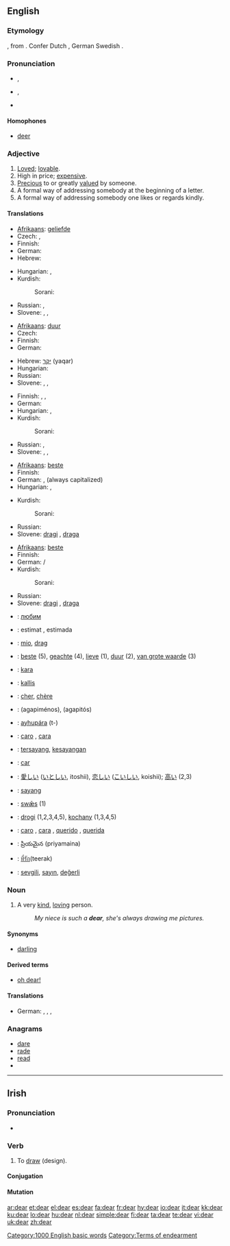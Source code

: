 ==English==

{{rank|friend|herself|year|295|dear|high|above|received}}

===Etymology===
{{etyl|enm}} {{term|dere|lang=enm}}, from {{etyl|ang}} {{term|deore|dēore|lang=ang}}. Confer Dutch {{term|duur||costly|lang=nl}}, German {{term|teuer||dear|lang=de}} Swedish {{term|dyr||expensive|lang=sv}}.

===Pronunciation===
* {{a|RP}} {{IPA|/dɪə/}}, {{SAMPA|/dI@/}}
* {{a|GenAm}} {{IPA|/diɹ/}}, {{SAMPA|/dIr/}}
* {{audio|en-us-dear.ogg|Audio (US)}}
*: {{rhymes|ɪə(r)}}

====Homophones====
* [[deer]]

===Adjective===
{{en-adj|dearer|dearest}}

# [[love|Loved]]; [[lovable]].
# High in price; [[expensive]].
# [[precious|Precious]] to or greatly [[value]]d by someone.
# A formal way of addressing somebody at the beginning of a letter.
# A formal way of addressing somebody one likes or regards kindly.

====Translations====
{{trans-top|loved; lovable}}
* [[Afrikaans]]: [[geliefde]]
* Czech: {{t-|cs|drahý|m}}, {{t-|cs|milý|m}}
* Finnish: {{t+|fi|rakas}}
* German: {{t+|de|lieb}}
* Hebrew: {{t-|he|יקיר|tr=yaqyr|sc=Hebr}}
{{trans-mid}}
* Hungarian: {{t+|hu|drága}}, {{t+|hu|kedves}}
* Kurdish:
*: Sorani: {{t+|ku|خۆشه‌ویست|tr=xoshewist|sc=KUchar}}
* Russian: {{t+|ru|дорогой|tr=dorogój|sc=Cyrl}}, {{t+|ru|милый|tr=mílyj|sc=Cyrl}}
* Slovene: {{t+|sl|drag|m}}, {{t+|sl|draga|f}}, {{t+|sl|drago|n}}
{{trans-bottom}}

{{trans-top|high in price; expensive}}
* [[Afrikaans]]: [[duur]]
* Czech: {{t-|cs|drahý|m}}
* Finnish: {{t+|fi|kallis}}
* German: {{t+|de|teuer}}
{{trans-mid}}
* Hebrew: [[יקר]] (yaqar)
* Hungarian: {{t+|hu|drága}}
* Russian: {{t+|ru|дорогой|tr=dorogój|sc=Cyrl}}
* Slovene: {{t+|sl|drag|m}}, {{t+|sl|draga|f}}, {{t+|sl|drago|n}}
{{trans-bottom}}

{{trans-top|precious to or greatly valued by someone}}
* Finnish: {{t+|fi|rakas}}, {{t+|fi|arvokas}}, {{t+|fi|tärkeä}}
* German: {{t+|de|teuer}}
* Hungarian: {{t+|hu|drága}}, {{t+|hu|kedves}}
* Kurdish:
*: Sorani: {{t+|ku|ئازیز|tr=ázíz|sc=KUchar}}
{{trans-mid}}
* Russian: {{t+|ru|дорогой|tr=dorogój|sc=Cyrl}}, {{t+|ru|ценный|tr=cénnyj|sc=Cyrl}}
* Slovene: {{t+|sl|drag|m}}, {{t+|sl|draga|f}}, {{t+|sl|drago|n}}
{{trans-bottom}}

{{trans-top|a formal way of addressing somebody at the beginning of a letter}}
* [[Afrikaans]]: [[beste]]
* Finnish: {{t+|fi|hyvä}}
* German: {{t-|de|Lieber}}, {{t+|de|Teuerer}} (always capitalized)
* Hungarian: {{t+|hu|drága}}, {{t+|hu|kedves}}
{{trans-mid}}
* Kurdish:
*: Sorani: {{t|ku|به‌ڕێز|tr=berréz|sc=KUchar}}
* Russian: {{t+|ru|уважаемый|tr=uvažájemyj|sc=Cyrl}}
* Slovene: [[dragi]] {{m}}, [[draga]] {{f}}
{{trans-bottom}}

{{trans-top|a formal way of addressing somebody one likes or regards kindly}}
* [[Afrikaans]]: [[beste]]
* Finnish: {{t+|fi|rakas}}
* German: {{t+|de|Sehr}} {{t+|de|Geehrter|m}}/{{t+|de|Geehrte|f}}
* Kurdish:
*: Sorani: {{t|ku|گیان|tr=giyan|sc=KUchar}}
{{trans-mid}}
* Russian: {{t+|ru|дорогой|tr=dorogój|sc=Cyrl}}
* Slovene: [[dragi]] {{m}}, [[draga]] {{f}}
{{trans-bottom}}

{{checktrans-top}}
* {{ttbc|Bulgarian}}: [[любим]] {{m}}
* {{ttbc|Catalan}}: estimat {{m}}, estimada {{f}}
* {{ttbc|Croatian}}: [[mio]], [[drag]]
* {{ttbc|Dutch}}: [[beste]] (5), [[geachte]] (4), [[lieve]] (1), [[duur]] (2), [[van grote waarde]] (3)
* {{ttbc|Esperanto}}: [[kara]]
* {{ttbc|Estonian}}: [[kallis#Estonian|kallis]]
* {{ttbc|French}}: [[cher]], [[chère]]
* {{ttbc|Greek}}: {{t|el|αγαπημένος|m|sc=Grek}} (agapiménos), {{t|el|αγαπητός|m|sc=Grek}} (agapitós)
* {{ttbc|Guaraní}}: [[ayhupára]] (t-)
{{checktrans-mid}}
* {{ttbc|Italian}}: [[caro]] {{m}}, [[cara]] {{f}}
* {{ttbc|Indonesian}}: [[sayang|tersayang]], [[sayang|kesayangan]]
* {{ttbc|Interlingua}}: [[car]]
* {{ttbc|Japanese}}: [[愛しい]] ([[いとしい]], itoshii), [[恋しい]] ([[こいしい]], koishii); [[高い]] (2,3)
* {{ttbc|Malay}}: [[sayang]]
* {{ttbc|Old English}}: [[swæs|swǣs]] (1)
* {{ttbc|Polish}}: [[drogi]] {{m}} (1,2,3,4,5), [[kochany]] (1,3,4,5)
* {{ttbc|Portuguese}}: [[caro]] {{m}}, [[cara]] {{f}}, [[querido]] {{m}}, [[querida]] {{f}}
* {{ttbc|Telugu}}: ప్రియమైన (priyamaina)
* {{ttbc|Thai}}: [[ที่รัก]](teerak)
* {{ttbc|Turkish}}: [[sevgili]], [[sayın]], [[değerli]]
{{checktrans-bottom}}

===Noun===
{{en-noun}}

# A very [[kind]], [[loving]] person.
#: ''My niece is such a '''dear''', she's always drawing me pictures.''

====Synonyms====
* {{i-c|Kind loving person}} [[darling]]

====Derived terms====
* [[oh dear|oh dear!]]

====Translations====
{{trans-top|a very kind, loving person}}
* German: {{t+|de|Liebste|f}}, {{t+|de|Liebster|m}}, {{t+|de|Teuerste|f}}, {{t+|de|Teuerster|m}}
{{trans-mid}}
{{trans-bottom}}

===Anagrams===
* [[dare]]
* [[rade]]
* [[read]]
* {{alphagram|ader}}

[[Category:1000 English basic words]]
[[Category:Terms of endearment]]

----

==Irish==

===Pronunciation===
* {{IPA|lang=ga|[dʲaɾˠ]}}

===Verb===
{{ga-verb}}

# To [[draw]] (design).

====Conjugation====
{{ga-verb-conj 1a|d|ea|r|q=broad}}

====Mutation====
{{ga mut cons|d|ear}}

[[ar:dear]]
[[et:dear]]
[[el:dear]]
[[es:dear]]
[[fa:dear]]
[[fr:dear]]
[[hy:dear]]
[[io:dear]]
[[it:dear]]
[[kk:dear]]
[[ku:dear]]
[[lo:dear]]
[[hu:dear]]
[[nl:dear]]
[[simple:dear]]
[[fi:dear]]
[[ta:dear]]
[[te:dear]]
[[vi:dear]]
[[uk:dear]]
[[zh:dear]]